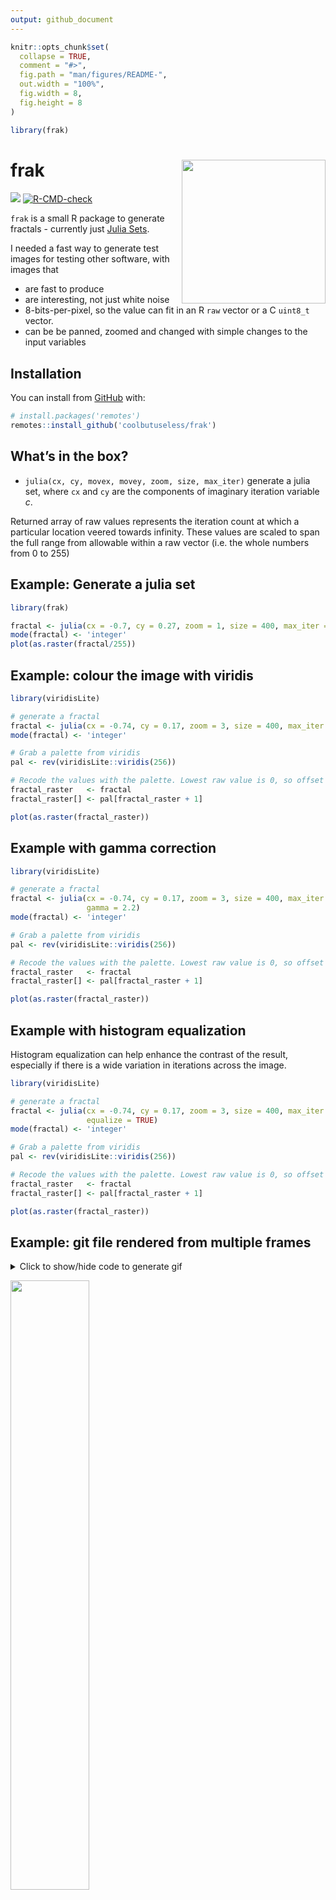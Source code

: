 ```yaml
---
output: github_document
---
```


<!-- README.md is generated from README.Rmd. Please edit that file -->

```r
knitr::opts_chunk$set(
  collapse = TRUE,
  comment = "#>",
  fig.path = "man/figures/README-",
  out.width = "100%",
  fig.width = 8,
  fig.height = 8
)

library(frak)
```


# frak  <img src="man/figures/logo-trans.png" align="right" height=230/>

<!-- badges: start -->
![](https://img.shields.io/badge/cool-useless-green.svg)
[![R-CMD-check](https://github.com/coolbutuseless/frak/actions/workflows/R-CMD-check.yaml/badge.svg)](https://github.com/coolbutuseless/frak/actions/workflows/R-CMD-check.yaml)
<!-- badges: end -->

`frak` is a small R package to generate fractals - currently just [Julia Sets](https://en.wikipedia.org/wiki/Julia_set).

I needed a fast way to generate test images for testing other software, with 
images that 

* are fast to produce
* are interesting, not just white noise
* 8-bits-per-pixel, so the value can fit in an R `raw` vector or a C
  `uint8_t` vector.
* can be be panned, zoomed and changed with simple changes to the input variables 


## Installation

You can install from [GitHub](https://github.com/coolbutuseless/frak) with:

``` r
# install.packages('remotes')
remotes::install_github('coolbutuseless/frak')
```

## What's in the box?

* `julia(cx, cy, movex, movey, zoom, size, max_iter)` generate a julia set, where
  `cx` and `cy` are the components of imaginary iteration variable *c*.
  
Returned array of raw values represents the iteration count at which a particular location
veered towards infinity.  These values are scaled to span the full range from 
allowable within a raw vector (i.e. the whole numbers from 0 to 255)



## Example: Generate a julia set


```r
library(frak)

fractal <- julia(cx = -0.7, cy = 0.27, zoom = 1, size = 400, max_iter = 255)
mode(fractal) <- 'integer'
plot(as.raster(fractal/255))
```


## Example: colour the image with viridis

```r
library(viridisLite)

# generate a fractal
fractal <- julia(cx = -0.74, cy = 0.17, zoom = 3, size = 400, max_iter = 300)
mode(fractal) <- 'integer'

# Grab a palette from viridis
pal <- rev(viridisLite::viridis(256))

# Recode the values with the palette. Lowest raw value is 0, so offset by 1.
fractal_raster   <- fractal
fractal_raster[] <- pal[fractal_raster + 1]

plot(as.raster(fractal_raster))
```


## Example with gamma correction

```r
library(viridisLite)

# generate a fractal
fractal <- julia(cx = -0.74, cy = 0.17, zoom = 3, size = 400, max_iter = 300, 
                 gamma = 2.2)
mode(fractal) <- 'integer'

# Grab a palette from viridis
pal <- rev(viridisLite::viridis(256))

# Recode the values with the palette. Lowest raw value is 0, so offset by 1.
fractal_raster   <- fractal
fractal_raster[] <- pal[fractal_raster + 1]

plot(as.raster(fractal_raster))
```


## Example with histogram equalization

Histogram equalization can help enhance the contrast of the result, 
especially if there is a wide variation in iterations across the image.

```r
library(viridisLite)

# generate a fractal
fractal <- julia(cx = -0.74, cy = 0.17, zoom = 3, size = 400, max_iter = 300, 
                 equalize = TRUE)
mode(fractal) <- 'integer'

# Grab a palette from viridis
pal <- rev(viridisLite::viridis(256))

# Recode the values with the palette. Lowest raw value is 0, so offset by 1.
fractal_raster   <- fractal
fractal_raster[] <- pal[fractal_raster + 1]

plot(as.raster(fractal_raster))
```



## Example: git file rendered from multiple frames

<details>
<summary> Click to show/hide code to generate gif </summary>

```r
# install.package('remotes')
# remotes::install_github('coolbutuseless/displease')
# remotes::install_github('coolbutuseless/foist')
library(foist)
library(displease)
library(frak)

dir.create('man/figures/anim', showWarnings = FALSE)

#~~~~~~~~~~~~~~~~~~~~~~~~~~~~~~~~~~~~~~~~~~~~~~~~~~~~~~~~~~~~~~~~~~~~~~~~~~~~~
# Use {displease} to get a pleasing motion as the zoom is performed
#~~~~~~~~~~~~~~~~~~~~~~~~~~~~~~~~~~~~~~~~~~~~~~~~~~~~~~~~~~~~~~~~~~~~~~~~~~~~~
N <- 100
zoom <- displease::seq_ease(1, 1000, n = N, type = 'exp-in')

#~~~~~~~~~~~~~~~~~~~~~~~~~~~~~~~~~~~~~~~~~~~~~~~~~~~~~~~~~~~~~~~~~~~~~~~~~~~~~
# Loop: create an image dump it to file.
# Using {foist} here for fast image output
#~~~~~~~~~~~~~~~~~~~~~~~~~~~~~~~~~~~~~~~~~~~~~~~~~~~~~~~~~~~~~~~~~~~~~~~~~~~~~
for (i in seq(N)) {
  frac <- frak::julia(cx = -0.71, zoom = zoom[i], movex = 0.1, equalize = TRUE)
  mode(frac) <- 'integer'
  frac <- frac/255
  
  filename <- sprintf("man/figures/anim/%03i.png", i)
  
  foist::write_png(
    data                 = frac, 
    filename             = filename, 
    pal                  = foist::vir$magma, 
    convert_to_row_major = FALSE
  )
}

#~~~~~~~~~~~~~~~~~~~~~~~~~~~~~~~~~~~~~~~~~~~~~~~~~~~~~~~~~~~~~~~~~~~~~~~~~~~~~
# Create the animation using imagemagick and delete the source frames
#~~~~~~~~~~~~~~~~~~~~~~~~~~~~~~~~~~~~~~~~~~~~~~~~~~~~~~~~~~~~~~~~~~~~~~~~~~~~~
system("convert man/figures/anim/*.png man/figures/anim.gif")
unlink("man/figures/anim/", recursive = TRUE)
```

</details>


<img src="man/figures/anim.gif" width="50%" />



## Benchmark

Creating a julia set in C is about 100x faster than using plain R (as in the [Julia](https://cran.r-project.org/package=Julia) package on CRAN)

<details>
<summary> Click to show/hide bench::mark() code</summary>

```r
suppressPackageStartupMessages({
  library(Julia)
  library(frak)
  library(ggplot2)
  library(dplyr)
  library(tidyr)
})

size <- 400

# Julia::JuliaImage does at most 50 iterations
res <- bench::mark(
  `Julia::JuliaImage()` = Julia::JuliaImage(imageN = size, centre = 0.0, L = 4, C = 1-1.6180339887),
  `frak::julia()`       = julia(size = size, max_iter = 50),
  check = FALSE
)
```
</details>

```r
res %>%
  select(expression, min, median, `itr/sec`) %>%
  knitr::kable()
```



```r
plot(res) + theme_bw()
```



## Related Software

* [mandelbrot](https://cran.r-project.org/package=mandelbrot) - Generate view on the Mandelbrot Set.
* [Julia](https://cran.r-project.org/package=Julia) - a Pure R Julia Set generator


